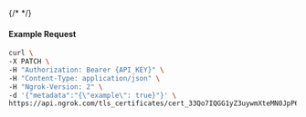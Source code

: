 {/* <!-- Code generated for API Clients. DO NOT EDIT. --> */}

#### Example Request
```bash
curl \
-X PATCH \
-H "Authorization: Bearer {API_KEY}" \
-H "Content-Type: application/json" \
-H "Ngrok-Version: 2" \
-d '{"metadata":"{\"example\": true}"}' \
https://api.ngrok.com/tls_certificates/cert_33Qo7IQGG1yZ3uywmXteMN0JpP6
```